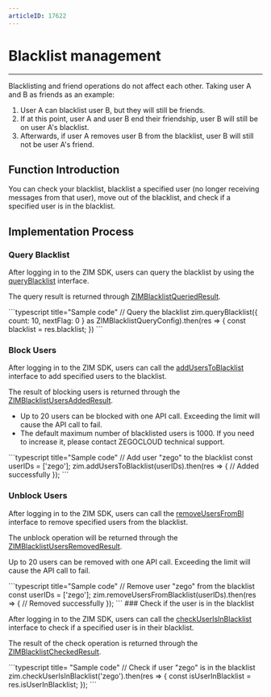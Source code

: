 ```yaml
---
articleID: 17622
---
```


# Blacklist management

- - -

<Note title="Note">

Blacklisting and friend operations do not affect each other. Taking user A and B as friends as an example:
1. User A can blacklist user B, but they will still be friends.
2. If at this point, user A and user B end their friendship, user B will still be on user A's blacklist.
3. Afterwards, if user A removes user B from the blacklist, user B will still not be user A's friend.


</Note>

## Function Introduction

You can check your blacklist, blacklist a specified user (no longer receiving messages from that user), move out of the blacklist, and check if a specified user is in the blacklist.


## Implementation Process

### Query Blacklist

After logging in to the ZIM SDK, users can query the blacklist by using the <a href="@queryBlacklist" target="_blank">queryBlacklist</a> interface.

The query result is returned through <a href="@-ZIMBlacklistQueriedResult" target="_blank">ZIMBlacklistQueriedResult</a>.

<CodeGroup>
```typescript title="Sample code"
// Query the blacklist
zim.queryBlacklist({ count: 10, nextFlag: 0 } as ZIMBlacklistQueryConfig).then(res => {
    const blacklist = res.blacklist;
})
```
</CodeGroup>

### Block Users

After logging in to the ZIM SDK, users can call the  <a href="@addUsersToBlacklist" target="_blank">addUsersToBlacklist</a> interface to add specified users to the blacklist.

The result of blocking users is returned through the <a href="@-ZIMBlacklistUsersAddedResult" target="_blank">ZIMBlacklistUsersAddedResult</a>.

<Warning title="Warning">

- Up to 20 users can be blocked with one API call. Exceeding the limit will cause the API call to fail.
- The default maximum number of blacklisted users is 1000. If you need to increase it, please contact ZEGOCLOUD technical support.
</Warning>

<CodeGroup>
```typescript title="Sample code"
// Add user "zego" to the blacklist
const userIDs = ['zego'];
zim.addUsersToBlacklist(userIDs).then(res => {
    // Added successfully
});
```
</CodeGroup>

### Unblock Users

After logging in to the ZIM SDK, users can call the <a href="@removeUsersFromBlacklist" target="_blank">removeUsersFromBl</a> interface to remove specified users from the blacklist.

The unblock operation will be returned through the <a href="@-ZIMBlacklistUsersRemovedResult" target="_blank">ZIMBlacklistUsersRemovedResult</a>.

<Warning title="Warning">

Up to 20 users can be removed with one API call. Exceeding the limit will cause the API call to fail.
</Warning>

<CodeGroup>
```typescript title="Sample code"
// Remove user "zego" from the blacklist
const userIDs = ['zego'];
zim.removeUsersFromBlacklist(userIDs).then(res => {
    // Removed successfully
});
```
</CodeGroup>
### Check if the user is in the blacklist

After logging in to the ZIM SDK, users can call the <a href="@checkUserIsInBlacklist" target="_blank">checkUserIsInBlacklist</a> interface to check if a specified user is in their blacklist.

The result of the check operation is returned through the  <a href="@-ZIMBlacklistCheckedResult" target="_blank">ZIMBlacklistCheckedResult</a>.


<CodeGroup>
```typescript title= "Sample code"
// Check if user "zego" is in the blacklist
zim.checkUserIsInBlacklist('zego').then(res => {
    const isUserInBlacklist = res.isUserInBlacklist;
});
```
</CodeGroup>